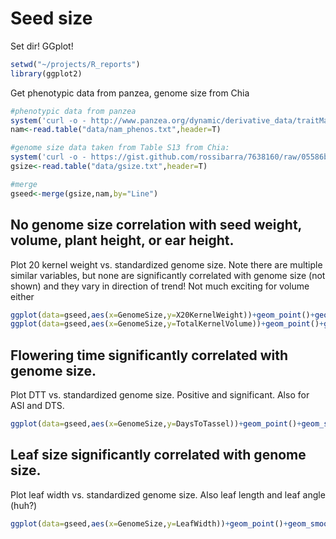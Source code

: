 Seed size
========================================================

Set dir! GGplot!
```r
setwd("~/projects/R_reports")
library(ggplot2)
```

Get phenotypic data from panzea, genome size from Chia
```r
#phenotypic data from panzea
system('curl -o - http://www.panzea.org/dynamic/derivative_data/traitMatrix_maize282NAM_v15-130212.txt | perl -ne \'$_=~s/<Trait>/Line/; next if $_=~m/Header/; print $_;\' > data/nam_phenos.txt')
nam<-read.table("data/nam_phenos.txt",header=T)

#genome size data taken from Table S13 from Chia:
system('curl -o - https://gist.github.com/rossibarra/7638160/raw/05586b4856f620a2d3af1a1ee5ebf189484b14b5/genome_size > data/gsize.txt')
gsize<-read.table("data/gsize.txt",header=T)

#merge
gseed<-merge(gsize,nam,by="Line")
```

## No genome size correlation with seed weight, volume, plant height, or ear height.

Plot 20 kernel weight vs. standardized genome size. Note there are multiple similar variables, but none are significantly correlated with genome size (not shown) and they vary in direction of trend! Not much exciting for volume either
```r
ggplot(data=gseed,aes(x=GenomeSize,y=X20KernelWeight))+geom_point()+geom_smooth(method="lm")
ggplot(data=gseed,aes(x=GenomeSize,y=TotalKernelVolume))+geom_point()+geom_smooth(method="lm")
```

## Flowering time significantly correlated with genome size.

Plot DTT vs. standardized genome size. Positive and significant. Also for ASI and DTS. 
```r
ggplot(data=gseed,aes(x=GenomeSize,y=DaysToTassel))+geom_point()+geom_smooth(method="lm")
```

## Leaf size significantly correlated with genome size.

Plot leaf width vs. standardized genome size. Also leaf length and leaf angle (huh?)
```r
ggplot(data=gseed,aes(x=GenomeSize,y=LeafWidth))+geom_point()+geom_smooth(method="lm")
```